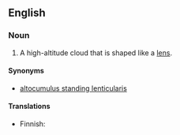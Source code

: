 ==English==

===Noun===
{{wikipedia}}
{{en-noun|sg=[[lenticular]] [[cloud]]}}

# {{meteorology}} A high-altitude cloud that is shaped like a [[lens]].

====Synonyms====
*[[altocumulus standing lenticularis]]

====Translations====
{{trans-top|type of cloud}}
*Finnish: {{t-|fi|mantelipilvi}}
{{trans-mid}}
{{trans-bottom}}